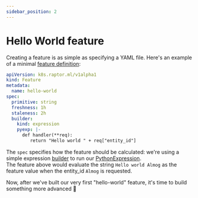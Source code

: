 ```yaml
---
sidebar_position: 2
---
```


# Hello World feature

Creating a feature is as simple as specifying a YAML file.  Here's an example of a minimal [feature definition](../reference/how-does-raptor-work/features/feature-definitions.md):

```yaml
apiVersion: k8s.raptor.ml/v1alpha1
kind: Feature
metadata:
  name: hello-world
spec:
  primitive: string
  freshness: 1h
  staleness: 2h
  builder:
    kind: expression
    pyexp: |-
      def handler(**req):
         return "Hello world " + req["entity_id"]
```

The `spec` specifies how the feature should be calculated: we're using a simple expression [builder](../reference/how-does-raptor-work/feature-builders/)
to run our [PythonExpression](../reference/pyexp/).<br />
The feature above would evaluate the string `Hello world Almog` as the feature value when the entity_id `Almog` is requested.


Now, after we've built our very first "hello-world" feature, it's time to build something more advanced 🤩

<DocCard docId="tutorial-building-your-first-feature" />

